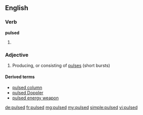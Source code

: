 ==English==

===Verb===
'''pulsed'''

# {{past of|pulse}}

===Adjective===
{{en-adj|-}}

# Producing, or consisting of [[pulse]]s (short bursts)

====Derived terms====
* [[pulsed column]]
* [[pulsed Doppler]]
* [[pulsed energy weapon]]

[[de:pulsed]]
[[fr:pulsed]]
[[mg:pulsed]]
[[my:pulsed]]
[[simple:pulsed]]
[[vi:pulsed]]